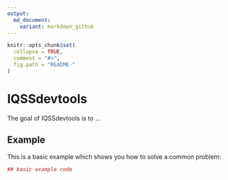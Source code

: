 ```yaml
---
output:
  md_document:
    variant: markdown_github
---
```


<!-- README.md is generated from README.Rmd. Please edit that file -->

```r
knitr::opts_chunk$set(
  collapse = TRUE,
  comment = "#>",
  fig.path = "README-"
)
```

# IQSSdevtools

The goal of IQSSdevtools is to ...

## Example

This is a basic example which shows you how to solve a common problem:

```r
## basic example code
```
